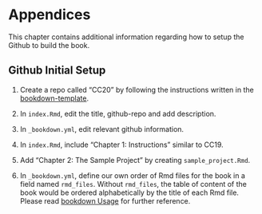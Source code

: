 # Appendices

This chapter contains additional information regarding how to setup the Github to build the book. 

## Github Initial Setup

1. Create a repo called "CC20" by following the instructions written in the [bookdown-template](https://github.com/jtr13/bookdown-template){target="blank"}.

2. In `index.Rmd`, edit the title, github-repo and add description.

3. In `_bookdown.yml`, edit relevant github information.

4. In `index.Rmd`, include "Chapter 1: Instructions" similar to CC19. 

5. Add "Chapter 2: The Sample Project" by creating `sample_project.Rmd`. 

6. In `_bookdown.yml`, define our own order of Rmd files for the book in a field named `rmd_files`. Without `rmd_files`, the table of content of the book would be ordered alphabetically by the title of each Rmd file. Please read [bookdown Usage](https://bookdown.org/yihui/bookdown/usage.html){target="blank"} for further reference. 

